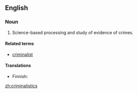 ==English==

===Noun===
{{en-noun|[[plurale tantum|always plural]]}}

# Science-based processing and study of evidence of crimes.

====Related terms====
* [[criminalist]]

====Translations====
{{trans-top}}
* Finnish: {{t-|fi|kriminalistiikka}}
{{trans-mid}}
{{trans-bottom}}

[[zh:criminalistics]]